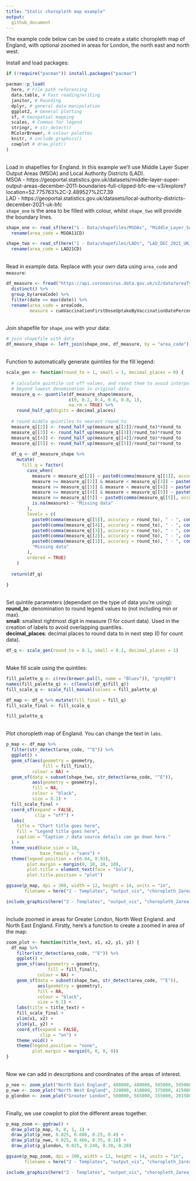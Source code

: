 ```yaml
---
title: "Static choropleth map example"
output:
  github_document
---
```

The example code below can be used to create a static choropleth map of England, with optional zoomed in areas for London, the north east and north west.

Install and load packages:
```r
if (!require("pacman")) install.packages("pacman")

pacman::p_load(
  here, # File path referencing
  data.table, # Fast reading/writing
  janitor, # Rounding
  dplyr, # general data manipulation
  ggplot2, # General plotting
  sf, # Geospatial mapping
  scales, # Commas for legend
  stringr, # str_detect()
  RColorBrewer, # colour palettes
  knitr, # include_graphics()
  cowplot # draw_plot()
)
```
\
Load in shapefiles for England. In this example we'll use Middle Layer Super Output Areas (MSOA) and Local Authority Districts (LAD).
\
MSOA - https://geoportal.statistics.gov.uk/datasets/middle-layer-super-output-areas-december-2011-boundaries-full-clipped-bfc-ew-v3/explore?location=52.775763%2C-2.489527%2C7.39
\
LAD - https://geoportal.statistics.gov.uk/datasets/local-authority-districts-december-2021-uk-bfc
\
`shape_one` is the area to be filled with colour, whilst `shape_two` will provide the boundary lines.
```r
shape_one <- read_sf(here("1 - Data/shapefiles/MSOAs", "Middle_Layer_Super_Output_Areas__December_2011__Boundaries_Full_Clipped__BFC__EW_V3.shp")) %>% 
  rename(area_code = MSOA11CD)

shape_two <- read_sf(here("1 - Data/shapefiles/LADs", "LAD_DEC_2021_UK_BFC.shp")) %>% 
  rename(area_code = LAD21CD)
```
\
Read in example data. Replace with your own data using `area_code` and `measure`:
```r
df_measure <- fread("https://api.coronavirus.data.gov.uk/v2/data?areaType=msoa&metric=cumVaccinationFirstDoseUptakeByVaccinationDatePercentage&format=csv") %>% 
  distinct() %>% 
  group_by(areaCode) %>% 
  filter(date == max(date)) %>% 
  rename(area_code = areaCode,
         measure = cumVaccinationFirstDoseUptakeByVaccinationDatePercentage)
```
\
Join shapefile for `shape_one` with your data:
```r
# join shapefile with data
df_measure_shape <- left_join(shape_one, df_measure, by = "area_code")
```
\
Function to automatically generate quintiles for the fill legend:
```r
scale_gen <- function(round_to = 1, small = 1, decimal_places = 0) {
  
  # calculate quintile cut off values, and round them to avoid interpolation 
  # beyond lowest denomination in original data. 
  measure_q <- quantile(df_measure_shape$measure, 
                        c(0, 0.2, 0.4, 0.6, 0.8, 1), 
                        na.rm = TRUE) %>% 
    round_half_up(digits = decimal_places)
  
  # round middle quintiles to nearest round_to 
  measure_q[[2]] <- round_half_up(measure_q[[2]]/round_to)*round_to
  measure_q[[3]] <- round_half_up(measure_q[[3]]/round_to)*round_to
  measure_q[[4]] <- round_half_up(measure_q[[4]]/round_to)*round_to
  measure_q[[5]] <- round_half_up(measure_q[[5]]/round_to)*round_to
  
  df_q <- df_measure_shape %>% 
    mutate(
      fill_q = factor(
        case_when(
          measure < measure_q[[2]] ~ paste0(comma(measure_q[[1]], accuracy = round_to), " - ", comma(measure_q[[2]] - small, accuracy = round_to), sep = ""),
          measure >= measure_q[[2]] & measure < measure_q[[3]] ~ paste0(comma(measure_q[[2]], accuracy = round_to), " - ", comma(measure_q[[3]] - small, accuracy = round_to), sep = ""),
          measure >= measure_q[[3]] & measure < measure_q[[4]] ~ paste0(comma(measure_q[[3]], accuracy = round_to), " - ", comma(measure_q[[4]] - small, accuracy = round_to), sep = ""),
          measure >= measure_q[[4]] & measure < measure_q[[5]] ~ paste0(comma(measure_q[[4]], accuracy = round_to), " - ", comma(measure_q[[5]] - small, accuracy = round_to), sep = ""),
          measure >= measure_q[[5]] ~ paste0(comma(measure_q[[5]], accuracy = round_to), " - ", comma(measure_q[[6]], accuracy = round_to), sep = ""),
          is.na(measure) ~ "Missing data"
        ),
        levels = c(
          paste0(comma(measure_q[[5]], accuracy = round_to), " - ", comma(measure_q[[6]], accuracy = round_to), sep = ""),
          paste0(comma(measure_q[[4]], accuracy = round_to), " - ", comma(measure_q[[5]] - small, accuracy = round_to), sep = ""),
          paste0(comma(measure_q[[3]], accuracy = round_to), " - ", comma(measure_q[[4]] - small, accuracy = round_to), sep = ""),
          paste0(comma(measure_q[[2]], accuracy = round_to), " - ", comma(measure_q[[3]] - small, accuracy = round_to), sep = ""),
          paste0(comma(measure_q[[1]], accuracy = round_to), " - ", comma(measure_q[[2]] - small, accuracy = round_to), sep = ""),
          "Missing data"
        ),
        ordered = TRUE)
    )
  
  return(df_q)
  
}
```
\
Set quintile parameters (dependant on the type of data you're using):
\
**round_to**: denomination to round legend values to (not including min or max).
\
**small**: smallest rightmost digit in measure (1 for count data). Used in the creation of labels to avoid overlapping quantiles.
\
**decimal_places**: decimal places to round data to in next step (0 for count data).
```r
df_q <- scale_gen(round_to = 0.1, small = 0.1, decimal_places = 1)
```
\
Make fill scale using the quintiles:
```r
fill_palette_q <- c(rev(brewer.pal(5, name = "Blues")), "grey80")
names(fill_palette_q) <- c(levels(df_q$fill_q))
fill_scale_q <- scale_fill_manual(values = fill_palette_q)

df_map <- df_q %>% mutate(fill_final = fill_q)
fill_scale_final <- fill_scale_q

fill_palette_q
```
\
Plot choropleth map of England.
You can change the text in `labs`.
```r
p_map <- df_map %>%
  filter(str_detect(area_code, "^E")) %>%
  ggplot() +
  geom_sf(aes(geometry = geometry,
              fill = fill_final),
          colour = NA) +
  geom_sf(data = subset(shape_two, str_detect(area_code, "^E")),
          aes(geometry = geometry),
          fill = NA,
          colour = "black",
          size = 0.1) +
  fill_scale_final +
  coord_sf(expand = FALSE,
           clip = "off") +
  labs(
    title = "Chart title goes here",
    fill = "Legend title goes here",
    caption = "Caption / data source details can go down here."
  ) +
  theme_void(base_size = 18,
             base_family = "sans") +
  theme(legend.position = c(0.84, 0.93),
        plot.margin = margin(0, 10, 10, 10),
        plot.title = element_text(face = "bold"),
        plot.title.position = "plot")

ggsave(p_map, dpi = 300, width = 12, height = 14, units = "in",
       filename = here("2 - Templates", "output_vis", "choropleth_2area.jpeg"))
```

```r
include_graphics(here("2 - Templates", "output_vis", "choropleth_2area.jpeg"))
```
\
Include zoomed in areas for Greater London, North West England. and North East England.
Firstly, here's a function to create a zoomed in area of the map:
```r
zoom_plot <- function(title_text, x1, x2, y1, y2) {
  df_map %>% 
    filter(str_detect(area_code, "^E")) %>% 
    ggplot() + 
    geom_sf(aes(geometry = geometry,
                fill = fill_final),
            colour = NA) + 
    geom_sf(data = subset(shape_two, str_detect(area_code, "^E")),
            aes(geometry = geometry),
            fill = NA,
            colour = "black",
            size = 0.1) +
    labs(title = title_text) + 
    fill_scale_final + 
    xlim(x1, x2) +
    ylim(y1, y2) +
    coord_sf(expand = FALSE, 
             clip = "on") + 
    theme_void() + 
    theme(legend.position = "none",
          plot.margin = margin(0, 0, 0, 0))
}
```
\
Now we can add in descriptions and coordinates of the areas of interest.
```r
p_nee <- zoom_plot("North East England", 408000, 480000, 505000, 595000)
p_nwe <- zoom_plot("North West England", 320000, 410000, 375000, 425000)
p_glondon <- zoom_plot("Greater London", 500000, 565000, 155000, 201500)
```
\
Finally, we use cowplot to plot the different areas together.
```r
p_map_zoom <- ggdraw() + 
  draw_plot(p_map, 0, 0, 1, 1) + 
  draw_plot(p_nee, 0.025, 0.608, 0.25, 0.4) + 
  draw_plot(p_nwe, 0.025, 0.466, 0.35, 0.18) + 
  draw_plot(p_glondon, 0.025, 0.248, 0.30, 0.20)

ggsave(p_map_zoom, dpi = 300, width = 12, height = 14, units = "in",
       filename = here("2 - Templates", "output_vis", "choropleth_2area_zoom.jpeg"))
```

```r
include_graphics(here("2 - Templates", "output_vis", "choropleth_2area_zoom.jpeg"))
```
